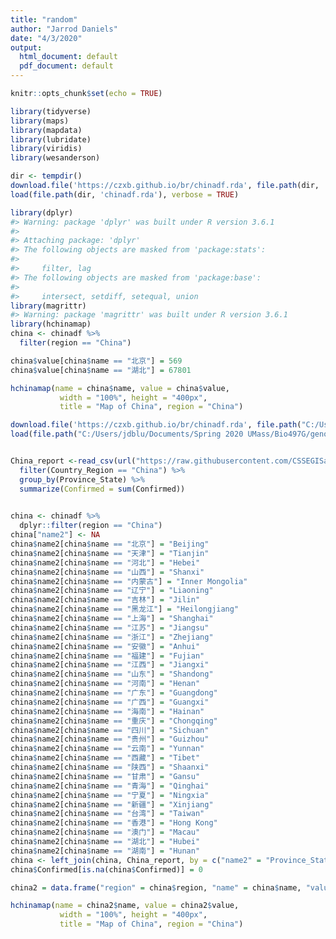 ```yaml
---
title: "random"
author: "Jarrod Daniels"
date: "4/3/2020"
output:
  html_document: default
  pdf_document: default
---
```


```r
knitr::opts_chunk$set(echo = TRUE)

library(tidyverse)
library(maps)
library(mapdata)
library(lubridate)
library(viridis)
library(wesanderson)


```

```r
dir <- tempdir()
download.file('https://czxb.github.io/br/chinadf.rda', file.path(dir, 'chinadf.rda'))
load(file.path(dir, 'chinadf.rda'), verbose = TRUE)

library(dplyr)
#> Warning: package 'dplyr' was built under R version 3.6.1
#> 
#> Attaching package: 'dplyr'
#> The following objects are masked from 'package:stats':
#> 
#>     filter, lag
#> The following objects are masked from 'package:base':
#> 
#>     intersect, setdiff, setequal, union
library(magrittr)
#> Warning: package 'magrittr' was built under R version 3.6.1
library(hchinamap)
china <- chinadf %>% 
  filter(region == "China")

china$value[china$name == "北京"] = 569
china$value[china$name == "湖北"] = 67801  

hchinamap(name = china$name, value = china$value,
           width = "100%", height = "400px",
           title = "Map of China", region = "China")

```

```r
download.file('https://czxb.github.io/br/chinadf.rda', file.path("C:/Users/jdblu/Documents/Spring 2020 UMass/Bio497G/genome-analysis", 'chinadf.rda'))
load(file.path("C:/Users/jdblu/Documents/Spring 2020 UMass/Bio497G/genome-analysis", 'chinadf.rda'), verbose = TRUE)


China_report <-read_csv(url("https://raw.githubusercontent.com/CSSEGISandData/COVID-19/master/csse_covid_19_data/csse_covid_19_daily_reports/03-27-2020.csv")) %>%
  filter(Country_Region == "China") %>%
  group_by(Province_State) %>%
  summarize(Confirmed = sum(Confirmed))
  

china <- chinadf %>% 
  dplyr::filter(region == "China")
china["name2"] <- NA
china$name2[china$name == "北京"] = "Beijing"
china$name2[china$name == "天津"] = "Tianjin"
china$name2[china$name == "河北"] = "Hebei"
china$name2[china$name == "山西"] = "Shanxi"
china$name2[china$name == "内蒙古"] = "Inner Mongolia"
china$name2[china$name == "辽宁"] = "Liaoning"
china$name2[china$name == "吉林"] = "Jilin"
china$name2[china$name == "黑龙江"] = "Heilongjiang"
china$name2[china$name == "上海"] = "Shanghai"
china$name2[china$name == "江苏"] = "Jiangsu"
china$name2[china$name == "浙江"] = "Zhejiang"
china$name2[china$name == "安徽"] = "Anhui"
china$name2[china$name == "福建"] = "Fujian"
china$name2[china$name == "江西"] = "Jiangxi"
china$name2[china$name == "山东"] = "Shandong"
china$name2[china$name == "河南"] = "Henan"
china$name2[china$name == "广东"] = "Guangdong"
china$name2[china$name == "广西"] = "Guangxi"
china$name2[china$name == "海南"] = "Hainan"
china$name2[china$name == "重庆"] = "Chongqing"
china$name2[china$name == "四川"] = "Sichuan"
china$name2[china$name == "贵州"] = "Guizhou"
china$name2[china$name == "云南"] = "Yunnan"
china$name2[china$name == "西藏"] = "Tibet"
china$name2[china$name == "陕西"] = "Shaanxi"
china$name2[china$name == "甘肃"] = "Gansu"
china$name2[china$name == "青海"] = "Qinghai"
china$name2[china$name == "宁夏"] = "Ningxia"
china$name2[china$name == "新疆"] = "Xinjiang"
china$name2[china$name == "台湾"] = "Taiwan"
china$name2[china$name == "香港"] = "Hong Kong"
china$name2[china$name == "澳门"] = "Macau"
china$name2[china$name == "湖北"] = "Hubei"
china$name2[china$name == "湖南"] = "Hunan"
china <- left_join(china, China_report, by = c("name2" = "Province_State"))
china$Confirmed[is.na(china$Confirmed)] = 0

china2 = data.frame("region" = china$region, "name" = china$name, "value"=china$Confirmed)

hchinamap(name = china2$name, value = china2$value,
           width = "100%", height = "400px",
           title = "Map of China", region = "China")


```

